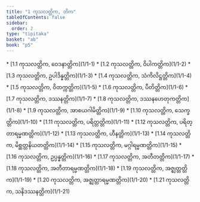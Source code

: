 ```yaml
---
title: "1 ကုသလတ္တိက, တိက"
tableOfContents: false
sidebar:
  order: 2
type: "tipitaka"
basket: "ab"
book: "p5"
---
```



<DynamicBreadcrumb />



<TableOfContents book="p5" section="1">
* [1.1 ကုသလတ္တိက, ဝေဒနာတ္တိက](1/1-1)
* [1.2 ကုသလတ္တိက, ဝိပါကတ္တိက](1/1-2)
* [1.3 ကုသလတ္တိက, ဥပါဒိန္နတ္တိက](1/1-3)
* [1.4 ကုသလတ္တိက, သံကိလိဋ္ဌတ္တိက](1/1-4)
* [1.5 ကုသလတ္တိက, ဝိတက္ကတ္တိက](1/1-5)
* [1.6 ကုသလတ္တိက, ပီတိတ္တိက](1/1-6)
* [1.7 ကုသလတ္တိက, ဒဿနတ္တိက](1/1-7)
* [1.8 ကုသလတ္တိက, ဒဿနဟေတုကတ္တိက](1/1-8)
* [1.9 ကုသလတ္တိက, အာစယဂါမိတ္တိက](1/1-9)
* [1.10 ကုသလတ္တိက, သေက္ခတ္တိက](1/1-10)
* [1.11 ကုသလတ္တိက, ပရိတ္တတ္တိက](1/1-11)
* [1.12 ကုသလတ္တိက, ပရိတ္တာရမ္မဏတ္တိက](1/1-12)
* [1.13 ကုသလတ္တိက, ဟီနတ္တိက](1/1-13)
* [1.14 ကုသလတ္တိက, မိစ္ဆတ္တနိယတတ္တိက](1/1-14)
* [1.15 ကုသလတ္တိက, မဂ္ဂါရမ္မဏတ္တိက](1/1-15)
* [1.16 ကုသလတ္တိက, ဥပ္ပန္နတ္တိက](1/1-16)
* [1.17 ကုသလတ္တိက, အတီတတ္တိက](1/1-17)
* [1.18 ကုသလတ္တိက, အတီတာရမ္မဏတ္တိက](1/1-18)
* [1.19 ကုသလတ္တိက, အဇ္ဈတ္တတ္တိက](1/1-19)
* [1.20 ကုသလတ္တိက, အဇ္ဈတ္တာရမ္မဏတ္တိက](1/1-20)
* [1.21 ကုသလတ္တိက, သနိဒဿနတ္တိက](1/1-21)
</TableOfContents>